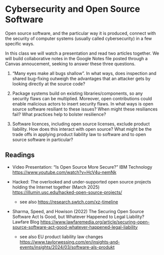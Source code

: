 # Cybersecurity and Open Source Software {#sec-cybersecurity}

Open source software, and the particular way it is produced, connect with the security of computer systems (usually called cybersecurity) in a few specific ways.

In this class we will watch a presentation and read two articles together.  We will build collaborative notes in the Google Notes file posted through a Canvas annoucement, seeking to answer these three questions.

1. "Many eyes make all bugs shallow". In what ways, does inspection and shared bug-fixing outweigh the advantages that an attacker gets by looking directly at the source code?

2. Package systems build on existing libraries/components, so any security flaws can be multiplied. Moreover, open contributions could enable malicious actors to insert security flaws. In what ways is open source software resiliant to these issues? When might these resiliances fail? What practices help to bolster resilience?

3. Software licences, including open source licenses, exclude product liability. How does this interact with open source? What might be the trade offs in applying product liability law to software and to open source software in particular?

## Readings

- Video Presentation: "Is Open Source More Secure?" IBM Technology <https://www.youtube.com/watch?v=HcV4u-nemNk>

- Hacked: The overlooked and under-supported open source projects holding the Internet together (March 2025) <https://illumin.usc.edu/hacked-open-source-projects/>
  - see also <https://research.swtch.com/xz-timeline>

- Sharma, Speed, and Howison (2022) The Securing Open Source Software Act Is Good, but Whatever Happened to Legal Liability? Lawfare Blog
<https://www.lawfaremedia.org/article/securing-open-source-software-act-good-whatever-happened-legal-liability>
  - see also EU product liability law changes <https://www.taylorwessing.com/en/insights-and-events/insights/2024/03/software-als-produkt>

